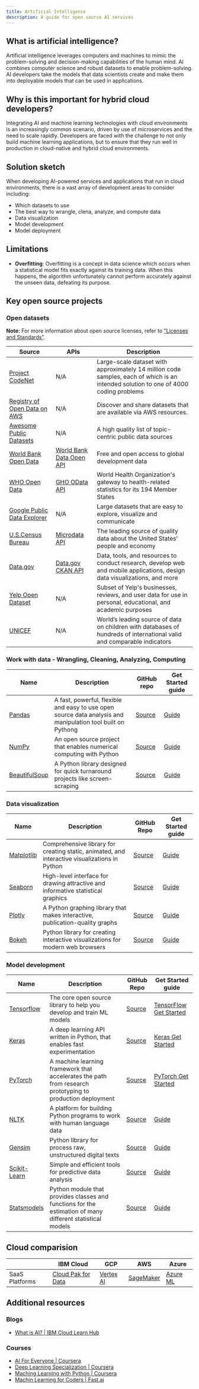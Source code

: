 ```yaml
---
title: Artificial Intelligence
description: A guide for open source AI services
---
```


## What is artificial intelligence?

Artificial intelligence leverages computers and machines to mimic the problem-solving and decision-making capabilities of the human mind. AI combines computer science and robust datasets to enable problem-solving. AI developers take the models that data scientists create and make them into deployable models that can be used in applications.

## Why is this important for hybrid cloud developers?

Integrating AI and machine learning technologies with cloud environments is an increasingly common scenario, driven by use of microservices and the need to scale rapidly. Developers are faced with the challenge to not only build machine learning applications, but to ensure that they run well in production in cloud-native and hybrid cloud environments.

## Solution sketch

When developing AI-powered services and applications that run in cloud environments, there is a vast array of development areas to consider including:

* Which datasets to use
* The best way to wrangle, clena, analyze, and compute data
* Data visualization
* Model development
* Model deployment

## Limitations

* **Overfitting**: Overfitting is a concept in data science which occurs when a statistical model fits exactly against its training data. When this happens, the algorithm unfortunately cannot perform accurately against the unseen data, defeating its purpose.

## Key open source projects

### Open datasets

<InlineNotification kind="info">

**Note:** For more information about open source licenses, refer to ["Licenses and Standards"](https://opensource.org/licenses).

</InlineNotification>

| Source | APIs | Description |
| - | - | - |
| [Project CodeNet](https://ml-exchange.org/datasets/codenet-langclass) | N/A | Large-scale dataset with approximately 14 million code samples, each of which is an intended solution to one of 4000 coding problems |
| [Registry of Open Data on AWS](https://registry.opendata.aws/) | N/A | Discover and share datasets that are available via AWS resources. |
| [Awesome Public Datasets](https://github.com/awesomedata/awesome-public-datasets) | N/A | A high quality list of topic-centric public data sources |
| [World Bank Open Data](https://data.worldbank.org/) | [World Bank Data Open API](https://datahelpdesk.worldbank.org/knowledgebase/topics/125589) | Free and open access to global development data |
| [WHO Open Data](https://www.who.int/data/gho/) | [GHO OData API](https://www.who.int/data/gho/info/gho-odata-api) | World Health Organization's gateway to health-related statistics for its 194 Member States |
| [Google Public Data Explorer](https://www.google.com/publicdata/directory) | N/A | Large datasets that are easy to explore, visualize and communicate |
| [U.S.Census Bureau](http://www.census.gov/data.html) | [Microdata API](https://www.census.gov/data/developers/data-sets/census-microdata-api.html) | The leading source of quality data about the United States' people and economy |
| [Data.gov](https://www.data.gov/) | [Data.gov CKAN API](https://www.data.gov/developers/apis) | Data, tools, and resources to conduct research, develop web and mobile applications, design data visualizations, and more |
| [Yelp Open Dataset](https://www.yelp.com/dataset) | N/A | Subset of Yelp's businesses, reviews, and user data for use in personal, educational, and academic purposes |
| [UNICEF](https://data.unicef.org/) | N/A | World’s leading source of data on children with databases of hundreds of international valid and comparable indicators |

### Work with data - Wrangling, Cleaning, Analyzing, Computing

| Name | Description | GitHub repo | Get Started guide |
| - | - | - | - |
| [Pandas](https://pandas.pydata.org/) | A fast, powerful, flexible and easy to use open source data analysis and manipulation tool built on Pythong | [Source](https://github.com/pandas-dev/pandas/) | [Guide](https://pandas.pydata.org/docs/) |
| [NumPy](https://numpy.org/) | An open source project that enables numerical computing with Python | [Source](https://github.com/numpy) | [Guide](https://numpy.org/doc/stable/) |
| [BeautifulSoup](https://www.crummy.com/software/BeautifulSoup/) | A Python library designed for quick turnaround projects like screen-scraping | [Source](https://code.launchpad.net/beautifulsoup) | [Guide](https://www.crummy.com/software/BeautifulSoup/bs4/doc/) |

### Data visualization

| Name | Description | GitHub Repo | Get Started guide |
| - | - | - | - |
| [Matplotlib](https://matplotlib.org/) | Comprehensive library for creating static, animated, and interactive visualizations in Python | [Source](https://github.com/matplotlib/matplotlib/) |[Guide](https://matplotlib.org/stable/contents.html) |
| [Seaborn](https://seaborn.pydata.org/) | High-level interface for drawing attractive and informative statistical graphics | [Source](https://github.com/seaborn) | [Guide](https://seaborn.pydata.org/tutorial.html) |
| [Plotly](https://plotly.com/python/) | A Python graphing library that makes interactive, publication-quality graphs | [Source](https://github.com/plotly/plotly.py) | [Guide](https://plotly.com/python/getting-started/) |
| [Bokeh](http://docs.bokeh.org/en/latest/) | Python library for creating interactive visualizations for modern web browsers | [Source](https://github.com/bokeh/bokeh) | [Guide](http://docs.bokeh.org/en/latest/docs/user_guide.html)


### Model development

| Name | Description | GitHub Repo | Get Started guide |
| - | - | - | - |
| [Tensorflow](https://www.tensorflow.org/) | The core open source library to help you develop and train ML models | [Source](https://github.com/tensorflow/tensorflow) | [TensorFlow Get Started](https://www.tensorflow.org/learn) |
| [Keras](https://keras.io/) | A deep learning API written in Python, that enables fast experimentation | [Source](https://github.com/keras-team/keras) | [Keras Get Started](https://keras.io/getting_started) |
| [PyTorch](https://pytorch.org/) | A machine learning framework that accelerates the path from research prototyping to production deployment | [Source](https://github.com/pytorch/pytorch) | [PyTorch Get Started](https://pytorch.org/get-started/locally/) |
| [NLTK](https://www.nltk.org/) | A platform for building Python programs to work with human language data | [Source](https://github.com/nltk/nltk) | [Guide](https://www.nltk.org/api/nltk.html) |
| [Gensim](https://radimrehurek.com/gensim/) | Python library for process raw, unstructured digital texts | [Source](https://github.com/RaRe-Technologies/gensim) | [Guide](https://radimrehurek.com/gensim/auto_examples/index.html#documentation) |
| [Scikit-Learn](https://scikit-learn.org/stable/) | Simple and efficient tools for predictive data analysis | [Source](https://github.com/scikit-learn/scikit-learn) | [Guide](https://scikit-learn.org/stable/getting_started.html)|
| [Statsmodels](https://www.statsmodels.org/stable/index.html) | Python module that provides classes and functions for the estimation of many different statistical models | [Source](https://github.com/statsmodels/statsmodels) | [Guide](https://www.statsmodels.org/stable/gettingstarted.html) |

## Cloud comparision

|  | IBM Cloud | GCP | AWS | Azure |
| - | - | - | - | - |
| SaaS Platforms | [Cloud Pak for Data](https://dataplatform.cloud.ibm.com/) | [Vertex AI](https://cloud.google.com/vertex-ai) | [SageMaker](https://aws.amazon.com/sagemaker/) | [Azure ML](https://azure.microsoft.com/en-ca/services/machine-learning/) |

## Additional resources

### Blogs

* [What is AI? | IBM Cloud Learn Hub](https://www.ibm.com/cloud/learn/what-is-artificial-intelligence)

### Courses

* [AI For Everyone | Coursera](https://www.coursera.org/learn/ai-for-everyone)
* [Deep Learning Specialization | Coursera](https://www.coursera.org/specializations/deep-learning)
* [Maching Learning with Python | Coursera](https://www.coursera.org/learn/machine-learning-with-python)
* [Machin Learning for Coders | Fast.ai](https://course18.fast.ai/ml)

